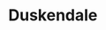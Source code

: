 
# Duskendale
<ProjectDetails
  floatRight
  region="Crownlands"
  house="House Rykker"
  type="Town"
  status="Completed"
  warp="/warp duskendale"
  projectLead="Veggie"
  dateStarted="2019-06-05T07:00:00+00:00"
  dateCompleted="2019-06-05T07:00:00+00:00"
/>
